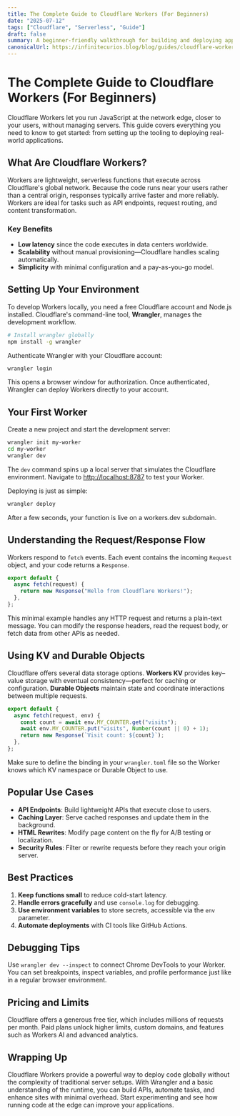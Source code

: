 ```yaml
---
title: The Complete Guide to Cloudflare Workers (For Beginners)
date: "2025-07-12"
tags: ["Cloudflare", "Serverless", "Guide"]
draft: false
summary: A beginner-friendly walkthrough for building and deploying applications with Cloudflare Workers, including setup, core concepts, and practical examples.
canonicalUrl: https://infinitecurios.blog/blog/guides/cloudflare-workers-complete-guide/
---
```


# The Complete Guide to Cloudflare Workers (For Beginners)

Cloudflare Workers let you run JavaScript at the network edge, closer to your users, without managing servers. This guide covers everything you need to know to get started: from setting up the tooling to deploying real-world applications.

## What Are Cloudflare Workers?

Workers are lightweight, serverless functions that execute across Cloudflare's global network. Because the code runs near your users rather than a central origin, responses typically arrive faster and more reliably. Workers are ideal for tasks such as API endpoints, request routing, and content transformation.

### Key Benefits

- **Low latency** since the code executes in data centers worldwide.
- **Scalability** without manual provisioning—Cloudflare handles scaling automatically.
- **Simplicity** with minimal configuration and a pay-as-you-go model.

## Setting Up Your Environment

To develop Workers locally, you need a free Cloudflare account and Node.js installed. Cloudflare's command-line tool, **Wrangler**, manages the development workflow.

```bash
# Install wrangler globally
npm install -g wrangler
```

Authenticate Wrangler with your Cloudflare account:

```bash
wrangler login
```

This opens a browser window for authorization. Once authenticated, Wrangler can deploy Workers directly to your account.

## Your First Worker

Create a new project and start the development server:

```bash
wrangler init my-worker
cd my-worker
wrangler dev
```

The `dev` command spins up a local server that simulates the Cloudflare environment. Navigate to [http://localhost:8787](http://localhost:8787) to test your Worker.

Deploying is just as simple:

```bash
wrangler deploy
```

After a few seconds, your function is live on a workers.dev subdomain.

## Understanding the Request/Response Flow

Workers respond to `fetch` events. Each event contains the incoming `Request` object, and your code returns a `Response`.

```javascript
export default {
  async fetch(request) {
    return new Response("Hello from Cloudflare Workers!");
  },
};
```

This minimal example handles any HTTP request and returns a plain-text message. You can modify the response headers, read the request body, or fetch data from other APIs as needed.

## Using KV and Durable Objects

Cloudflare offers several data storage options. **Workers KV** provides key–value storage with eventual consistency—perfect for caching or configuration. **Durable Objects** maintain state and coordinate interactions between multiple requests.

```javascript
export default {
  async fetch(request, env) {
    const count = await env.MY_COUNTER.get("visits");
    await env.MY_COUNTER.put("visits", Number(count || 0) + 1);
    return new Response(`Visit count: ${count}`);
  },
};
```

Make sure to define the binding in your `wrangler.toml` file so the Worker knows which KV namespace or Durable Object to use.

## Popular Use Cases

- **API Endpoints**: Build lightweight APIs that execute close to users.
- **Caching Layer**: Serve cached responses and update them in the background.
- **HTML Rewrites**: Modify page content on the fly for A/B testing or localization.
- **Security Rules**: Filter or rewrite requests before they reach your origin server.

## Best Practices

1. **Keep functions small** to reduce cold-start latency.
2. **Handle errors gracefully** and use `console.log` for debugging.
3. **Use environment variables** to store secrets, accessible via the `env` parameter.
4. **Automate deployments** with CI tools like GitHub Actions.

## Debugging Tips

Use `wrangler dev --inspect` to connect Chrome DevTools to your Worker. You can set breakpoints, inspect variables, and profile performance just like in a regular browser environment.

## Pricing and Limits

Cloudflare offers a generous free tier, which includes millions of requests per month. Paid plans unlock higher limits, custom domains, and features such as Workers AI and advanced analytics.

## Wrapping Up

Cloudflare Workers provide a powerful way to deploy code globally without the complexity of traditional server setups. With Wrangler and a basic understanding of the runtime, you can build APIs, automate tasks, and enhance sites with minimal overhead. Start experimenting and see how running code at the edge can improve your applications.
